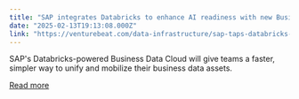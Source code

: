 ```yaml
---
title: "SAP integrates Databricks to enhance AI readiness with new Business Data Cloud"
date: "2025-02-13T19:13:08.000Z"
link: "https://venturebeat.com/data-infrastructure/sap-taps-databricks-to-enhance-ai-readiness-with-new-business-data-cloud/"
---
```


SAP's Databricks-powered Business Data Cloud will give teams a faster, simpler way to unify and mobilize their business data assets.

[Read more](https://venturebeat.com/data-infrastructure/sap-taps-databricks-to-enhance-ai-readiness-with-new-business-data-cloud/)
